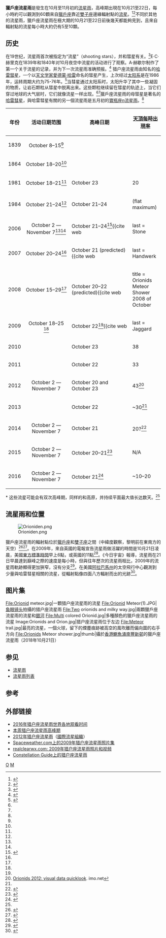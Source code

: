 {{Infobox meteor shower
| name               = 猎户座流星雨<br>Orionids（ORI）
| image              = [[Image:Orionid12n.jpg|255px]]
| caption            = 一顆綠色和紅色的獵戶座流星雨的流星在空中明顯的掠過了[[銀河|銀河]]。在右方是[[金星|金星]]，圖片中也能看見[[黃道光|黃道光]]。
| pronounce          = 
| date               = 1839年10月<ref name=jenniskens2006/>
| parent             = [[哈雷彗星|哈雷彗星]]<ref name=moore_rees2011/>
<!-- Radiant -->
| constellation      = [[獵戶座|獵戶座]]（靠近 [[參宿四|參宿四]]）
| ra                 = {{RA|06|24}}<ref name=moore_rees2011/>
| dec                = {{DEC|+15}}<ref name=moore_rees2011/>
<!-- Properties -->
| month              = {{Nowrap|10月16日至27日}}<ref name=moore_rees2011/>
| peak               = 10月21日<ref name=moore_rees2011/>
| velocity           = 66.9<ref name=mnras416_4_2550/>
| zhr                = 一般20–25<ref name=rendtel2008/>
| notes              = 
}}

'''獵戶座流星雨'''是發生在10月至11月初的[[流星雨|流星雨]]，高峰期出現在10月21至22日，每小時約可以觀測到60顆來自[[獵戶座|獵戶座]]靠近[[雙子座|雙子座]]邊緣輻射點的[[流星|流星]]。<ref>{{cite web
  | title = IMO Meteor Shower Calendar 2009
  | publisher = The International Meteor Organization
  | date = 1997–2009
  | url = http://www.imo.net/calendar/2009#ori
  | accessdate = 2009-10-22
  | archive-date = 2010-02-09
  | archive-url = https://web.archive.org/web/20100209060215/http://www.imo.net/calendar/2009#ori
  | dead-url = yes
  }}</ref><ref>{{cite web
  | title = Orionids Meteor Shower Lights Up the Sky
  | publisher = PhysOrg.com
  | date = 2003–2009
  | url = http://www.physorg.com/news175364339.html
  | accessdate = 2009-10-21
  | archive-date = 2011-11-15
  | archive-url = https://web.archive.org/web/20111115123942/http://www.physorg.com/news175364339.html
  | dead-url = no
  }}</ref>不同於其他的流星雨，獵戶座流星雨在極大期的10月21至22日前後幾天都能夠見到，且來自輻射點的流星每小時大約仍有5至10顆。

==历史==
在19世纪，流星雨首次被指定为“流星”（shooting stars），并和彗星有关。<ref name="NGN">{{cite web
  | last = Jaggard
  | first = Victoria
  | title = Orionids Meteor Shower Starts This Weekend
  | work = National Geographic News
  | publisher = National Geographic Society
  | date = 1996–2009
  | url = http://news.nationalgeographic.com/news/2009/10/091016-orionids-meteor-shower-halleys-comet.html
  | accessdate = 2009-10-21
  | archive-date = 2017-05-18
  | archive-url = https://web.archive.org/web/20170518041105/http://news.nationalgeographic.com/news/2009/10/091016-orionids-meteor-shower-halleys-comet.html
  | dead-url = no
  }}</ref>E·C·赫里克在1839年和1840年对10月夜空中流星的活动进行了观察。A·赫歇尔制作了第一个关于流星的记录，并为下一次流星雨准确预报。<ref name="MSO">
{{cite web
  | title = Orionid
  | work = Observing the Orionids
  | publisher = Meteor Showers Online
  | url = http://meteorshowersonline.com/orionids.html
  | accessdate = 2009-10-21
  | archive-url = https://archive.today/20170217235234/http://meteorshowersonline.com/orionids.html
  | archive-date = 2017-02-17
  | dead-url = yes
  }}
</ref> 猎户座流星雨由知名的[[哈雷彗星|哈雷彗星]]，一个以[[天文学家|天文学家]][[愛德蒙·哈雷|愛德蒙·哈雷]]命名的彗星产生，上次经过[[太阳系|太阳系]]是在1986年，运转周期大约为75-76年。<ref>{{cite web
 |last        = Phillips
 |first       = Dr. Tony
 |title       = NASA – The 2009 Orionid Meteor Shower
 |publisher   = NASA
 |date        = 2009-10-19
 |url         = https://science.nasa.gov/headlines/y2009/19oct_orionids.htm
 |accessdate  = 2009-10-19
 |deadurl     = yes
 |archiveurl  = https://web.archive.org/web/20091022140813/http://science.nasa.gov/headlines/y2009/19oct_orionids.htm
 |archivedate = 2009-10-22
}}
</ref>当彗星通过太阳系时，太阳升华了其中一些凝固的物质，让岩石颗粒从彗星中脱离出来。这些颗粒继续留在彗星的轨迹上，当它们穿过地球的大气层时，它们就像流星一样出现。<ref name="NGN"/><ref name="Meteor"/>獵戶座流星雨的母彗星是著名的[[哈雷彗星|哈雷彗星]]，與哈雷彗星有關的另一個流星雨是五月初的[[寶瓶座η流星雨|寶瓶座η流星雨]]。<ref name="Meteor"/>

{| class="wikitable"
|-
! style="width:10%;"| 年份
! style="width:30%;"| 活动日期范围
! style="width:40%;"| 高峰日期
! style="width:20%;"| [[天頂每時出現率|天頂每時出現率]]
|-
| style="text-align:center;"|1839
| style="text-align:center;"|October 8–15<ref name="MSO"/>
|
|
|-
| style="text-align:center;"|1864
| style="text-align:center;"|October 18–20<ref name="MSO"/>
|
|
|-
| style="text-align:center;"|1981
| style="text-align:center;"|October 18–21<ref name="MSO"/>
| October 23
| 20
|-
| style="text-align:center;"|1984
| style="text-align:center;"|October 21–24<ref name="MSO"/>
| October 21–24
| (flat maximum)
|-
| style="text-align:center;"|2006
| style="text-align:center;"|October 2 — November 7<ref name="MSO"/><ref name="IMO"/>
| October 21–24<ref name="IMO">{{cite web | title = October to December 2006 | publisher = The International Meteor Organization – | date = 1997–2007 | url = http://www.imo.net/calendar/2006/fall | accessdate = 2009-10-22 | deadurl = yes | archiveurl = https://web.archive.org/web/20091102041829/http://www.imo.net/calendar/2006/fall | archivedate = 2009-11-02 }}
</ref><ref>{{cite web
  | last = Stone
  | first = Wes
  | title = 2006 Orionid Meteor Shower Surprise!
  | publisher = Sky tour
  | url = http://skytour.homestead.com/files/ORI2006.pdf
  | accessdate = 2009-10-22
  | archive-date = 2016-08-23
  | archive-url = https://web.archive.org/web/20160823110149/http://skytour.homestead.com/files/ORI2006.pdf
  | dead-url = no
  }}</ref>
|23 with peaks at 67
|-
| style="text-align:center;"|2007
| style="text-align:center;"|October 20–24<ref name="OldFaithful"/>
| October 21 (predicted)<ref name="OldFaithful">{{cite web
  | last = Handwerk
  | first = Brian
  | title = "Old Faithful" Orionid Meteor Shower Peaks This Weekend
  | publisher = r National Geographic News
  | date = October 17, 2009
  | url = http://news.nationalgeographic.com/news/2007/10/071016-orionid-meteor.html
  | accessdate = 2009-10-22
  | archive-date = 2017-10-20
  | archive-url = https://web.archive.org/web/20171020191104/https://news.nationalgeographic.com/news/2007/10/071016-orionid-meteor.html
  | dead-url = no
  }}</ref>
|70<ref name=IMO2007>[https://web.archive.org/web/20130814015652/http://imo.net/live/orionids2007/ Orionids 2007: visual data quicklook]. imo.net</ref>
|-
| style="text-align:center;"|2008
| style="text-align:center;"|October 15–29<ref name="Meteor"/>
| October 20–22 (predicted)<ref name="Meteor">{{cite web
  | title = Orionids Meteor Shower 2008 of October
  | publisher = Meteor
  | date = October 15, 2008
  | url = http://www.meteorblog.com/2008/10/meteor-shower-2008-orionids-october/
  | accessdate = 2009-10-21
  | archive-date = 2012-02-28
  | archive-url = https://web.archive.org/web/20120228213304/http://www.meteorblog.com/2008/10/meteor-shower-2008-orionids-october/
  | dead-url = no
  }}</ref>
|39
|-
| style="text-align:center;"|2009
| style="text-align:center;"|October 18–25 <ref name="MSO"/>
| October 22<ref name=IMO2009/><ref name="Jaggard">{{cite web
  | last = Jaggard
  | first = Victoria
  | title = 2009 Orionid Meteor Shower Peak Begins
  | publisher = National Geographic News
  | date = October 20, 2009
  | url = http://news.nationalgeographic.com/news/2009/10/091020-2009-orionids-meteor-shower-peak.html
  | accessdate = 2009-10-20
  | archive-date = 2016-11-30
  | archive-url = https://web.archive.org/web/20161130163234/http://news.nationalgeographic.com/news/2009/10/091020-2009-orionids-meteor-shower-peak.html
  | dead-url = no
  }}</ref><ref name="French">{{cite web
  | last = French
  | first = John
  | title = Abrams Planetarium Night Sky Notes
  | url = http://www.pa.msu.edu/abrams/nightskynotes/index.php
  | accessdate = 2009-10-21
  | archive-date = 2018-11-01
  | archive-url = https://web.archive.org/web/20181101130613/http://www2.pa.msu.edu/abrams/nightskynotes/index.php
  | dead-url = no
  }}</ref>
|45<ref name=IMO2009>[https://web.archive.org/web/20130616030040/http://www.imo.net/news/orionids2009 Orionids 2009]. imo.net</ref>
|-
| style="text-align:center;"|2010
|
| October 23
|38
|-
| style="text-align:center;"|2011
|
| October 22
|33
|-
| style="text-align:center;"|2012
| style="text-align:center;"|October 2 — November 7
| October 20 and October 23
|43<ref name=IMO2012>[https://web.archive.org/web/20130814061044/http://imo.net/live/orionids2012/ Orionids 2012: visual data quicklook]. imo.net</ref>
|-
| style="text-align:center;"|2013
|
| October 22
|~30<ref name="RMOB2013"/>
|-
| style="text-align:center;"|2014
| style="text-align:center;"|October 2 — November 7
| October 21
|20?<ref name=IMO2014>{{cite web |url=http://www.imo.net/calendar/2014#ori |title=Meteor Shower Calendar | IMO | Page 2014 |publisher=IMO |date=2014-06-20 |accessdate=2017-10-16 |archive-date=2015-09-04 |archive-url=https://www.webcitation.org/6bHoZOcXG?url=http://www.imo.net/calendar/2014#ori |dead-url=no }}</ref>
|-
| style="text-align:center;"|2015
| style="text-align:center;"|October 2 — November 7
| October 20–21<ref name=timedate>{{cite web |url=http://www.timeanddate.com/astronomy/meteor-shower/orionid.html |title=2017 Orionid Meteor Shower |publisher=Timeanddate.com |date= |accessdate=2017-10-16 |archive-date=2021-02-09 |archive-url=https://web.archive.org/web/20210209023233/https://www.timeanddate.com/astronomy/meteor-shower/orionid.html |dead-url=no }}</ref>
|N/A
|-
| style="text-align:center;"|2016
| style="text-align:center;"|October 2 — November 7
| October 21<ref>{{cite web |url=http://earthsky.org/astronomy-essentials/everything-you-need-to-know-orionid-meteor-shower |title=Look for Orionid meteors this month | Astronomy Essentials |publisher=EarthSky |date= |accessdate=2017-10-16 |archive-date=2021-03-07 |archive-url=https://web.archive.org/web/20210307103842/https://earthsky.org/astronomy-essentials/everything-you-need-to-know-orionid-meteor-shower |dead-url=no }}</ref>
| ~10–20
|}

<nowiki>*</nowiki> 这些流星可能会有双次高峰期，同样的和高原，并持续平面最大值长达数天。<ref name="MSO"/>

== 流星雨和位置 ==
[[File:Orioniden.png|thumb]]

獵戶座流星雨的輻射點位於[[獵戶座|獵戶座]]和[[雙子座|雙子座]]之間（中緯度觀察，黎明前在東南方的天空）<ref>{{cite web
  | title = Observing the Orionids
  | publisher = Meteor Showers Online
  | url = http://meteorshowersonline.com/orionids.html
  | accessdate = 2009-10-19
  | archive-url = https://web.archive.org/web/20180711233126/http://meteorshowersonline.com/orionids.html
  | archive-date = 2018-07-11
  | url-status = dead
  }}</ref><ref name="OO">{{cite web
  | title = Okanagan Observatory's Notes
  | publisher = Okanagan Observatory
  | date = 2009
  | url = http://www.facebook.com/notes.php?id=104026432182
  | accessdate = 2009-10-21
  | archive-date = 2020-07-12
  | archive-url = https://web.archive.org/web/20200712035250/https://www.facebook.com/RASCOkanaganCenter/?sk=notes
  | dead-url = no
  }}</ref>。在2009年，來自英國的電報宣告流星雨做活躍的時間是10月21日凌晨，美國[[東方標準時間|東方標準時間]]早上6點，或英國的11點<ref name="tweet">{{cite web
  | last = Collins
  | first = Nick
  | title = Meteor shower: Orionids reach peak The Orionid meteor shower, a trail of debris left in space by Halley's Comet, was at its most intense in the early hours of Wednesday.
  | work = Telegraph.co.uk
  | publisher = Telegraph Media Group Limited
  | date = October 21, 2009
  | url = https://www.telegraph.co.uk/science/space/6396173/Meteor-shower-Orionids-reach-peak.html
  | accessdate = 2009-10-21
  | archive-date = 2012-11-12
  | archive-url = https://web.archive.org/web/20121112163113/http://www.telegraph.co.uk/science/space/6396173/Meteor-shower-Orionids-reach-peak.html
  | dead-url = no
  }}</ref>。《今日宇宙》報導，流星雨在21日早晨達到巔峰之際的速度是每小時{{convert|140000|mi|km}}，但與往年歷次的流星雨相比，2009年的流星雨軌跡顯得更加狹窄，沒有分支<ref>{{cite web|last=Piotner |first=Tammy |title=The Orionid Meteor Shower – What Did You See? |publisher=Universe Today |date=2009-10-21 |url=http://www.universetoday.com/2009/10/21/the-orionid-meteor-shower-what-did-you-see/ |accessdate=2009-10-21 |url-status=dead |archiveurl=https://web.archive.org/web/20091024035428/http://www.universetoday.com/2009/10/21/the-orionid-meteor-shower-what-did-you-see/ |archivedate=October 24, 2009 }}
</ref>。在美國[[阿拉巴馬州|阿拉巴馬州]]的太空飛行中心觀測到少量與哈雷彗星相關的流星，從輻射點像四面八方輻射而出的光跡<ref>{{cite web
  | title = SpaceWeather.com – News and information about meteor showers, solar flares, auroras, and near-Earth asteroids
  | work = Meteor Shower Update: The Orionid meteor shower is subsiding
  | publisher = Spaceweather.com
  | url = http://spaceweather.com/
  | accessdate = 2009-10-22
  | archive-date = 2010-08-04
  | archive-url = https://web.archive.org/web/20100804164127/http://spaceweather.com//
  | dead-url = no
  }}</ref>。

== 图片集 ==
<gallery>
File:Orionid meteor.jpg|一顆猎户座流星雨的流星
File:Orionid Meteor(1).JPG|[[鱼眼镜头|鱼眼镜头]]拍攝的猎户座流星雨
File:Two orionids and milky way.jpg|兩顆獵戶座流星雨的流星和[[銀河系|銀河]]
File:Multi colored Orionid.jpg|多種顏色的獵戶座流星雨的流星
Image:Orionids and Orion.jpg|猎户座流星雨位于左边
File:Meteor trail.jpg|最亮的流星，一個火球，留下的煙塵痕跡被高空的風吹離而偏向圖的右手方向
File:Orionids Meteor shower.jpg|thumb|攝於[[香港|香港]][[鰂魚涌|鰂魚涌]][[南豐新邨|南豐新邨]]的獵戶座流星雨（2018年10月21日）
</gallery>

== 参见 ==
{{Portal box|天文学}}
* [[流星雨|流星雨]]
* [[流星雨列表|流星雨列表]]

==参考==
{{reflist|refs=

<ref name=moore_rees2011>{{citation | first1=Patrick | last1=Moore | first2=Robin | last2=Rees | title=Patrick Moore's Data Book of Astronomy | edition=2nd | publisher=Cambridge University Press | year=2011 | isbn=0-521-89935-4 | page=275 | url=https://books.google.com/books?id=2FNfjWKBZx8C&pg=PA275 | postscript=. | accessdate=2017-10-20 | archive-date=2020-04-24 | archive-url=https://web.archive.org/web/20200424215948/https://books.google.com/books?id=2FNfjWKBZx8C&pg=PA275 | dead-url=no }}</ref>

<ref name=mnras416_4_2550>{{citation | display-authors=1 | last1=Kero | first1=J. | last2=Szasz | first2=C. | last3=Nakamura | first3=T. | last4=Meisel | first4=D. D. | last5=Ueda | first5=M. | last6=Fujiwara | first6=Y. | last7=Terasawa | first7=T. | last8=Miyamoto | first8=H. | last9=Nishimura | first9=K. | title=First results from the 2009–2010 MU radar head echo observation programme for sporadic and shower meteors: the Orionids 2009 | journal=[[皇家天文學會月報|皇家天文學會月報]] | volume=416 | issue=4 | pages=2550–2559 |date=October 2011 | doi=10.1111/j.1365-2966.2011.19146.x | bibcode=2011MNRAS.416.2550K | postscript=. }}</ref>

<ref name=jenniskens2006>{{citation | first1=Peter | last1=Jenniskens | title=Meteor Showers And Their Parent Comets | publisher=Cambridge University Press | year=2006 | isbn=0521853494 | page=9 | url=https://books.google.com/books?id=QpajMuyXG8AC&pg=PA9 | postscript=. | accessdate=2017-10-20 | archive-date=2019-06-09 | archive-url=https://web.archive.org/web/20190609224329/https://books.google.com/books?id=QpajMuyXG8AC&pg=PA9 | dead-url=no }}</ref>

<ref name=rendtel2008>{{citation | first1=Jürgen | last1=Rendtel | contribution=The Orionid meteor shower observed over 70 years | title=Advances in Meteoroid and Meteor Science | editor1-first=J. M. | editor1-last=Trigo-Rodríguez | editor2-first=F. J. M. | editor2-last=Rietmeijer | editor3-first=Jordi | editor3-last=Llorca | editor4-first=Diego | editor4-last=Janches | publisher=Springer | year=2008 | isbn=0387784187 | pages=106–109 | url=https://books.google.com/books?id=2Y3POvMXDcgC&pg=PA106 | postscript=. | accessdate=2017-10-20 | archive-date=2019-06-14 | archive-url=https://web.archive.org/web/20190614160415/https://books.google.com/books?id=2Y3POvMXDcgC&pg=PA106 | dead-url=no }}</ref>

<ref name="RMOB2013">{{cite web
  |title=2013 Orionids Radio results
  |publisher=RMOB
  |url=http://www5f.biglobe.ne.jp/~hro/Flash/2013/ORI/index.html
  |accessdate=2014-08-13
  |archive-date=2018-08-19
  |archive-url=https://web.archive.org/web/20180819154936/http://www5f.biglobe.ne.jp/~hro/Flash/2013/ORI/index.html
  |dead-url=no
  }}</ref>

}}

==外部链接==
* [http://www.spacedex.com/ 2016年猎户座流星雨世界各地观看时间] {{Wayback|url=http://www.spacedex.com/ |date=20111119005846 }}
* [http://transientsky.wordpress.com/2012/10/20/orionids-peak-this-weekend/ 本周猎户座流星雨高峰期] {{Wayback|url=http://transientsky.wordpress.com/2012/10/20/orionids-peak-this-weekend/ |date=20160314203420 }} 
* [https://web.archive.org/web/20121023052359/http://www.imo.net/live/orionids2012/ 2012年猎户座流星雨]（[[國際流星組織|國際流星組織]]）
* [http://www.spaceweather.com/meteors/gallery_21oct09.htm?PHPSESSID=eav7st7koint25lgn6gt1crp40 Spaceweather.com上的2009年猎户座流星雨照片集] {{Wayback|url=http://www.spaceweather.com/meteors/gallery_21oct09.htm?PHPSESSID=eav7st7koint25lgn6gt1crp40 |date=20161010155245 }}
* [https://web.archive.org/web/20100815012018/http://www.realclearwx.com/orionids2009.htm realclearwx.com: 2009年猎户座流星雨照片和视频]
* [http://www.constellation-guide.com/orionids/ Constellation Guide上的猎户座流星雨] {{Wayback|url=http://www.constellation-guide.com/orionids/ |date=20210124052843 }}

{{流星雨}}

[[Category:流星雨|O]]
[[Category:獵戶座|M]]